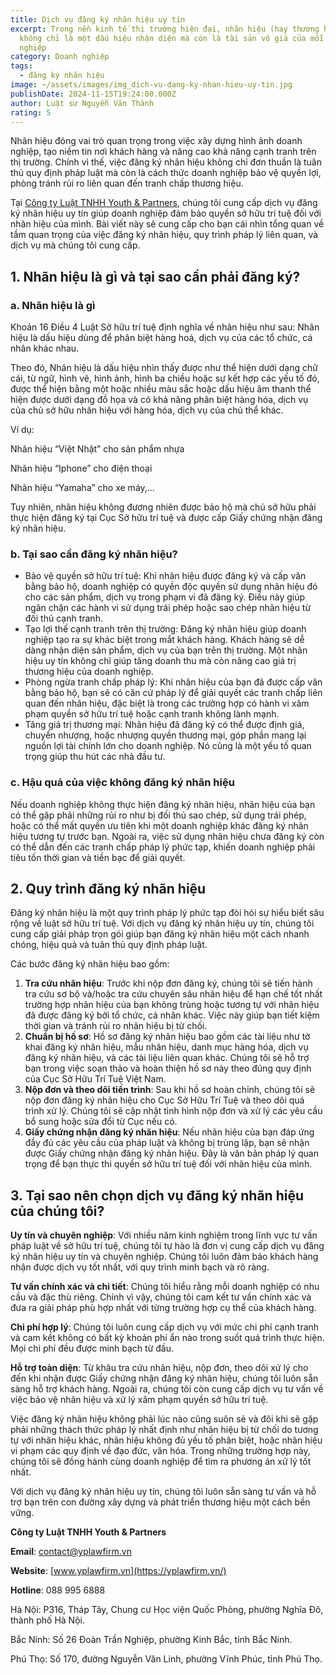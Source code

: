 ```yaml
---
title: Dịch vụ đăng ký nhãn hiệu uy tín
excerpt: Trong nền kinh tế thị trường hiện đại, nhãn hiệu (hay thương hiệu)
  không chỉ là một dấu hiệu nhận diện mà còn là tài sản vô giá của mỗi doanh
  nghiệp
category: Doanh nghiệp
tags:
  - đăng ký nhãn hiệu
image: ~/assets/images/img_dich-vu-dang-ky-nhan-hieu-uy-tin.jpg
publishDate: 2024-11-15T19:24:00.000Z
author: Luật sư Nguyễn Văn Thành
rating: 5
---
```

Nhãn hiệu đóng vai trò quan trọng trong việc xây dựng hình ảnh doanh nghiệp, tạo niềm tin nơi khách hàng và nâng cao khả năng cạnh tranh trên thị trường. Chính vì thế, việc đăng ký nhãn hiệu không chỉ đơn thuần là tuân thủ quy định pháp luật mà còn là cách thức doanh nghiệp bảo vệ quyền lợi, phòng tránh rủi ro liên quan đến tranh chấp thương hiệu.

Tại [Công ty Luật TNHH Youth & Partners](https://yplawfirm.vn/), chúng tôi cung cấp dịch vụ đăng ký nhãn hiệu uy tín giúp doanh nghiệp đảm bảo quyền sở hữu trí tuệ đối với nhãn hiệu của mình. Bài viết này sẽ cung cấp cho bạn cái nhìn tổng quan về tầm quan trọng của việc đăng ký nhãn hiệu, quy trình pháp lý liên quan, và dịch vụ mà chúng tôi cung cấp.

## 1. Nhãn hiệu là gì và tại sao cần phải đăng ký?

### a. Nhãn hiệu là gì

Khoản 16 Điều 4 Luật Sở hữu trí tuệ định nghĩa về nhãn hiệu như sau: Nhãn hiệu là dấu hiệu dùng để phân biệt hàng hoá, dịch vụ của các tổ chức, cá nhân khác nhau.

Theo đó, Nhãn hiệu là dấu hiệu nhìn thấy được như thể hiện dưới dạng chữ cái, từ ngữ, hình vẽ, hình ảnh, hình ba chiều hoặc sự kết hợp các yếu tố đó, được thể hiện bằng một hoặc nhiều màu sắc hoặc dấu hiệu âm thanh thể hiện được dưới dạng đồ họa và có khả năng phân biệt hàng hóa, dịch vụ của chủ sở hữu nhãn hiệu với hàng hóa, dịch vụ của chủ thể khác.

Ví dụ:

Nhãn hiệu “Việt Nhật” cho sản phẩm nhựa

Nhãn hiệu “Iphone” cho điện thoại

Nhãn hiệu “Yamaha” cho xe máy,…

Tuy nhiên, nhãn hiệu không đương nhiên được bảo hộ mà chủ sở hữu phải thực hiện đăng ký tại Cục Sở hữu trí tuệ và được cấp Giấy chứng nhận đăng ký nhãn hiệu.

### b. Tại sao cần đăng ký nhãn hiệu?

* Bảo vệ quyền sở hữu trí tuệ: Khi nhãn hiệu được đăng ký và cấp văn bằng bảo hộ, doanh nghiệp có quyền độc quyền sử dụng nhãn hiệu đó cho các sản phẩm, dịch vụ trong phạm vi đã đăng ký. Điều này giúp ngăn chặn các hành vi sử dụng trái phép hoặc sao chép nhãn hiệu từ đối thủ cạnh tranh.
* Tạo lợi thế cạnh tranh trên thị trường: Đăng ký nhãn hiệu giúp doanh nghiệp tạo ra sự khác biệt trong mắt khách hàng. Khách hàng sẽ dễ dàng nhận diện sản phẩm, dịch vụ của bạn trên thị trường. Một nhãn hiệu uy tín không chỉ giúp tăng doanh thu mà còn nâng cao giá trị thương hiệu của doanh nghiệp.
* Phòng ngừa tranh chấp pháp lý: Khi nhãn hiệu của bạn đã được cấp văn bằng bảo hộ, bạn sẽ có căn cứ pháp lý để giải quyết các tranh chấp liên quan đến nhãn hiệu, đặc biệt là trong các trường hợp có hành vi xâm phạm quyền sở hữu trí tuệ hoặc cạnh tranh không lành mạnh.
* Tăng giá trị thương mại: Nhãn hiệu đã đăng ký có thể được định giá, chuyển nhượng, hoặc nhượng quyền thương mại, góp phần mang lại nguồn lợi tài chính lớn cho doanh nghiệp. Nó cũng là một yếu tố quan trọng giúp thu hút các nhà đầu tư.

### c. Hậu quả của việc không đăng ký nhãn hiệu

Nếu doanh nghiệp không thực hiện đăng ký nhãn hiệu, nhãn hiệu của bạn có thể gặp phải những rủi ro như bị đối thủ sao chép, sử dụng trái phép, hoặc có thể mất quyền ưu tiên khi một doanh nghiệp khác đăng ký nhãn hiệu tương tự trước bạn. Ngoài ra, việc sử dụng nhãn hiệu chưa đăng ký còn có thể dẫn đến các tranh chấp pháp lý phức tạp, khiến doanh nghiệp phải tiêu tốn thời gian và tiền bạc để giải quyết.

## 2. Quy trình đăng ký nhãn hiệu

Đăng ký nhãn hiệu là một quy trình pháp lý phức tạp đòi hỏi sự hiểu biết sâu rộng về luật sở hữu trí tuệ. Với dịch vụ đăng ký nhãn hiệu uy tín, chúng tôi cung cấp giải pháp trọn gói giúp bạn đăng ký nhãn hiệu một cách nhanh chóng, hiệu quả và tuân thủ quy định pháp luật.

Các bước đăng ký nhãn hiệu bao gồm:

1. **Tra cứu nhãn hiệu**: Trước khi nộp đơn đăng ký, chúng tôi sẽ tiến hành tra cứu sơ bộ và/hoặc tra cứu chuyên sâu nhãn hiệu để hạn chế tốt nhất trường hợp nhãn hiệu của bạn không trùng hoặc tương tự với nhãn hiệu đã được đăng ký bởi tổ chức, cá nhân khác. Việc này giúp bạn tiết kiệm thời gian và tránh rủi ro nhãn hiệu bị từ chối.
2. **Chuẩn bị hồ sơ**: Hồ sơ đăng ký nhãn hiệu bao gồm các tài liệu như tờ khai đăng ký nhãn hiệu, mẫu nhãn hiệu, danh mục hàng hóa, dịch vụ đăng ký nhãn hiệu, và các tài liệu liên quan khác. Chúng tôi sẽ hỗ trợ bạn trong việc soạn thảo và hoàn thiện hồ sơ này theo đúng quy định của Cục Sở Hữu Trí Tuệ Việt Nam.
3. **Nộp đơn và theo dõi tiến trình**: Sau khi hồ sơ hoàn chỉnh, chúng tôi sẽ nộp đơn đăng ký nhãn hiệu cho Cục Sở Hữu Trí Tuệ và theo dõi quá trình xử lý. Chúng tôi sẽ cập nhật tình hình nộp đơn và xử lý các yêu cầu bổ sung hoặc sửa đổi từ Cục nếu có.
4. **Giấy chứng nhận đăng ký nhãn hiệu**: Nếu nhãn hiệu của bạn đáp ứng đầy đủ các yêu cầu của pháp luật và không bị trùng lặp, bạn sẽ nhận được Giấy chứng nhận đăng ký nhãn hiệu. Đây là văn bản pháp lý quan trọng để bạn thực thi quyền sở hữu trí tuệ đối với nhãn hiệu của mình.

## 3. Tại sao nên chọn dịch vụ đăng ký nhãn hiệu của chúng tôi?

**Uy tín và chuyên nghiệp**: Với nhiều năm kinh nghiệm trong lĩnh vực tư vấn pháp luật về sở hữu trí tuệ, chúng tôi tự hào là đơn vị cung cấp dịch vụ đăng ký nhãn hiệu uy tín và chuyên nghiệp. Chúng tôi luôn đảm bảo khách hàng nhận được dịch vụ tốt nhất, với quy trình minh bạch và rõ ràng.

**Tư vấn chính xác và chi tiết**: Chúng tôi hiểu rằng mỗi doanh nghiệp có nhu cầu và đặc thù riêng. Chính vì vậy, chúng tôi cam kết tư vấn chính xác và đưa ra giải pháp phù hợp nhất với từng trường hợp cụ thể của khách hàng.

**Chi phí hợp lý**: Chúng tôi luôn cung cấp dịch vụ với mức chi phí cạnh tranh và cam kết không có bất kỳ khoản phí ẩn nào trong suốt quá trình thực hiện. Mọi chi phí đều được minh bạch từ đầu.

**Hỗ trợ toàn diện**: Từ khâu tra cứu nhãn hiệu, nộp đơn, theo dõi xử lý cho đến khi nhận được Giấy chứng nhận đăng ký nhãn hiệu, chúng tôi luôn sẵn sàng hỗ trợ khách hàng. Ngoài ra, chúng tôi còn cung cấp dịch vụ tư vấn về việc bảo vệ nhãn hiệu và xử lý xâm phạm quyền sở hữu trí tuệ.

Việc đăng ký nhãn hiệu không phải lúc nào cũng suôn sẻ và đôi khi sẽ gặp phải những thách thức pháp lý nhất định như nhãn hiệu bị từ chối do tương tự với nhãn hiệu khác, nhãn hiệu không đủ yếu tố phân biệt, hoặc nhãn hiệu vi phạm các quy định về đạo đức, văn hóa. Trong những trường hợp này, chúng tôi sẽ đồng hành cùng doanh nghiệp để tìm ra phương án xử lý tốt nhất.

Với dịch vụ đăng ký nhãn hiệu uy tín, chúng tôi luôn sẵn sàng tư vấn và hỗ trợ bạn trên con đường xây dựng và phát triển thương hiệu một cách bền vững.

**Công ty Luật TNHH Youth & Partners**

**Email**: contact@yplawfirm.vn

**Website**: [www.yplawfirm.vn](https://yplawfirm.vn/)

**Hotline**: 088 995 6888

Hà Nội: P316, Tháp Tây, Chung cư Học viện Quốc Phòng, phường Nghĩa Đô, thành phố Hà Nội.

Bắc Ninh: Số 26 Đoàn Trần Nghiệp, phường Kinh Bắc, tỉnh Bắc Ninh.

Phú Thọ: Số 170, đường Nguyễn Văn Linh, phường Vĩnh Phúc, tỉnh Phú Thọ.